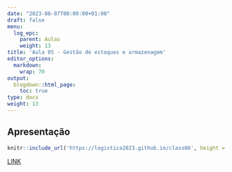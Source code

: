 ```yaml
---
date: "2023-08-07T00:00:00+01:00"
draft: false
menu:
  log_epc:
    parent: Aulas
    weight: 13
title: 'Aula 05 - Gestão de estoques e armazenagem'
editor_options: 
  markdown: 
    wrap: 70
output: 
  blogdown::html_page:
    toc: true
type: docs
weight: 13
---
```


## Apresentação

```r
knitr::include_url('https://logistica2023.github.io/class06', height = "400px")
```

[LINK](https://logistica2023.github.io/class06)

